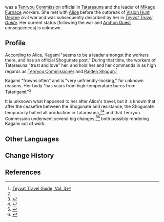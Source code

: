 {{Character Infobox
|type             = Mentioned
|image            = 
|region           = Inazuma

|affiliation      = Tenryou Commission
|affiliation2     = Mikage Furnace
|title            = 
}}
{{Lang|'''Kagami Gozen'''|ja=鏡御前}} was a [[Tenryou Commission]] official in [[Tatarasuna]] and the leader of [[Mikage Furnace]] workers. She met with [[Alice]] before the outbreak of [[Vision Hunt Decree]] civil war and was subsequently described by her in ''[[Teyvat Travel Guide]]''. Her current status (following the war and [[Archon Quest]] consequences) is unknown.

==Profile==
According to Alice, Kagami "seems to be a leader amongst the workers there, and has an official Shogunate post." During that time, the workers of Tatarasuna "trust and love" her, and hold her and her commands in as high regards as [[Kujou Takayuki|Tenryou Commissioner]] and [[Raiden Shogun]].<ref name="TTG">[[Teyvat Travel Guide#Vol. 3|Teyvat Travel Guide, Vol. 3]]</ref>

Kagami "frowns often" and is "very unfriendly-looking," for unknown reasons. Her body "has scars from high-temperature burns from Tatarigami."<ref name="TTG"/>

It is unknown what happened to her after Alice's travel, but it is known that after the ceasefire between the Shogunate and resistance, the Shogunate temporarily halted all production in Tatarasuna,<ref>{{Ref/BB|Inazuma Commercial Street Bulletin Board|Shogunate Announcement - Jade Steel}}</ref><ref>{{Ref/BB|Hanamizaka Bulletin Board|Amenoma Smithy Notice II}}</ref> and that Tenryou Commission underwent several big changes,<ref>{{Ref/Quest|The Lonesome Euthymia}}</ref><ref>{{Ref/Quest|The Truth Is Also a Lie}}</ref> both possibly rendering Kagami out of work.

==Other Languages==
{{Other Languages
|default_hidden=1
|en      = Kagami Gozen
|zhs     = 镜御前
|zhs_rm  = Jìng Yùqián
|zht     = 鏡御前
|zht_rm  = Jìng Yùqián
|ja      = 鏡御前
|ja_rm   = Kagami Gozen{{Assumed}}
|ko      = 카가미 고젠
|es      = Kagami Gozen
|fr      = Kagami Gozen
|ru      = Кагами Годзэн
|th      = Kagami Gozen
|vi      = Kagami Gozen
|de      = Kagami Gozen
|id      = Kagami Gozen
|pt      = Kagami Gozen
|tr      = Kagami Gozen
|it      = Kagami Gozen
}}

==Change History==
{{Change History|introduced=2.6}}

==References==
{{Reflist}}